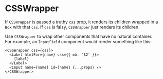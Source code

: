 

<Meta title="Util/CSSWrapper" component={CSSWrapper} />

# CSSWrapper

If `CSSWrapper` is passed a truthy `css` prop, it renders its children wrapped in a `Box` with that `css`. If `css` is falsy, `CSSWrapper`
just renders its children.

Use `CSSWrapper` to wrap other components that have no natural container. For example, an `InputField` component would render something like this:

```tsx
<CSSWrapper css={css}>
  <Label htmlFor={name} css={{ mb: '$2' }}>
    {label}
  </Label>
  <Input name={name} id={name} {...props} />
</CSSWrapper>
```
